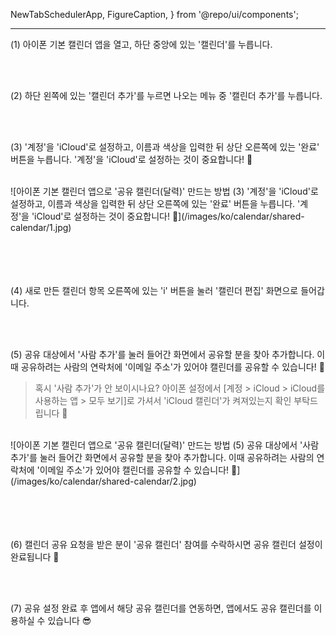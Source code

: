   NewTabSchedulerApp,
  FigureCaption,
} from '@repo/ui/components';

---

(1) 아이폰 기본 캘린더 앱을 열고, 하단 중앙에 있는 '캘린더'를 누릅니다.

<br />
<br />

(2) 하단 왼쪽에 있는 '캘린더 추가'를 누르면 나오는 메뉴 중 '캘린더 추가'를 누릅니다.

<br />
<br />

(3) '계정'을 'iCloud'로 설정하고, 이름과 색상을 입력한 뒤 상단 오른쪽에 있는 '완료' 버튼을 누릅니다. '계정'을 'iCloud'로 설정하는 것이 중요합니다! 📌

<br />

<FigureCaption caption="'계정'을 'iCloud'로 설정하는 것이 중요합니다! 📌">
  ![아이폰 기본 캘린더 앱으로 '공유 캘린더(달력)' 만드는 방법 (3) '계정'을
  'iCloud'로 설정하고, 이름과 색상을 입력한 뒤 상단 오른쪽에 있는 '완료' 버튼을
  누릅니다. '계정'을 'iCloud'로 설정하는 것이 중요합니다!
  📌](/images/ko/calendar/shared-calendar/1.jpg)
</FigureCaption>

<br />
<br />
<br />
<br />
<br />

(4) 새로 만든 캘린더 항목 오른쪽에 있는 'i' 버튼을 눌러 '캘린더 편집' 화면으로 들어갑니다.

<br />
<br />

(5) 공유 대상에서 '사람 추가'를 눌러 들어간 화면에서 공유할 분을 찾아 추가합니다. 이때 공유하려는 사람의 연락처에 '이메일 주소'가 있어야 캘린더를 공유할 수 있습니다! 📌

> 혹시 '사람 추가'가 안 보이시나요? 아이폰 설정에서 [계정 > iCloud > iCloud를 사용하는 앱 > 모두 보기]로 가셔서 'iCloud 캘린더'가 켜져있는지 확인 부탁드립니다 🙏

<br />

<FigureCaption caption="공유 대상에서 '사람 추가'를 눌러 들어간 화면에서 공유할 분을 찾아 추가합니다.">
  ![아이폰 기본 캘린더 앱으로 '공유 캘린더(달력)' 만드는 방법 (5) 공유 대상에서
  '사람 추가'를 눌러 들어간 화면에서 공유할 분을 찾아 추가합니다. 이때
  공유하려는 사람의 연락처에 '이메일 주소'가 있어야 캘린더를 공유할 수 있습니다!
  📌](/images/ko/calendar/shared-calendar/2.jpg)
</FigureCaption>

<br />
<br />
<br />
<br />
<br />

(6) 캘린더 공유 요청을 받은 분이 '공유 캘린더' 참여를 수락하시면 공유 캘린더 설정이 완료됩니다 🙌

<br />
<br />

(7) 공유 설정 완료 후 <NewTabSchedulerApp locale='ko' /> 앱에서 해당 공유 캘린더를 연동하면, <NewTabSchedulerApp locale='ko' /> 앱에서도 공유 캘린더를 이용하실 수 있습니다 😎
